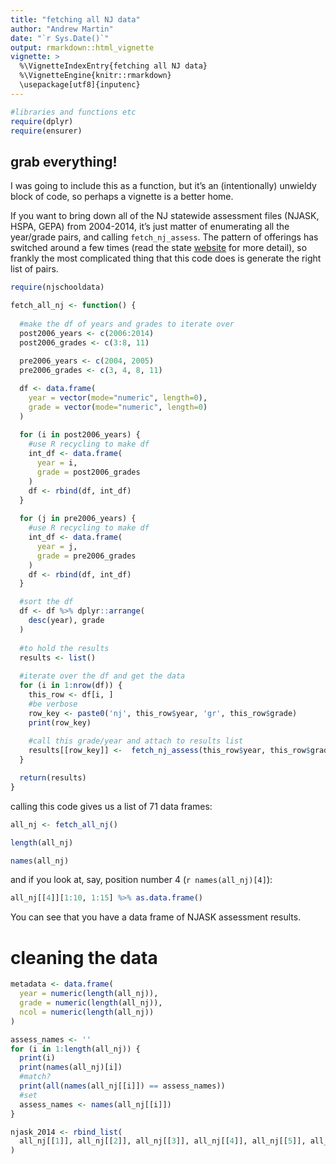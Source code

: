 ```yaml
---
title: "fetching all NJ data"
author: "Andrew Martin"
date: "`r Sys.Date()`"
output: rmarkdown::html_vignette
vignette: >
  %\VignetteIndexEntry{fetching all NJ data}
  %\VignetteEngine{knitr::rmarkdown}
  \usepackage[utf8]{inputenc}
---
```


```r
#libraries and functions etc
require(dplyr)
require(ensurer)
```

## grab everything!

I was going to include this as a function, but it's an (intentionally) unwieldy block of code, so perhaps a vignette is a better home.

If you want to bring down all of the NJ statewide assessment files (NJASK, HSPA, GEPA) from 2004-2014, it's just matter of enumerating all the year/grade pairs, and calling `fetch_nj_assess`.  The pattern of offerings has switched around a few times (read the state [website](http://www.nj.gov/education/schools/achievement/) for more detail), so frankly the most complicated thing that this code does is generate the right list of pairs.

```r
require(njschooldata)

fetch_all_nj <- function() {
  
  #make the df of years and grades to iterate over  
  post2006_years <- c(2006:2014)
  post2006_grades <- c(3:8, 11)
  
  pre2006_years <- c(2004, 2005)
  pre2006_grades <- c(3, 4, 8, 11)

  df <- data.frame(
    year = vector(mode="numeric", length=0),
    grade = vector(mode="numeric", length=0)
  )
  
  for (i in post2006_years) {
    #use R recycling to make df
    int_df <- data.frame(
      year = i,
      grade = post2006_grades
    )
    df <- rbind(df, int_df)
  }
  
  for (j in pre2006_years) {
    #use R recycling to make df
    int_df <- data.frame(
      year = j,
      grade = pre2006_grades
    )
    df <- rbind(df, int_df)
  }

  #sort the df
  df <- df %>% dplyr::arrange(
    desc(year), grade
  )
  
  #to hold the results
  results <- list()
  
  #iterate over the df and get the data
  for (i in 1:nrow(df)) {
    this_row <- df[i, ]
    #be verbose
    row_key <- paste0('nj', this_row$year, 'gr', this_row$grade)
    print(row_key)
    
    #call this grade/year and attach to results list
    results[[row_key]] <-  fetch_nj_assess(this_row$year, this_row$grade)
  }

  return(results)  
}

```

calling this code gives us a list of 71 data frames:
```r

all_nj <- fetch_all_nj()

length(all_nj)

names(all_nj)

```

and if you look at, say, position number 4 (`r names(all_nj)[4]`):

```r

all_nj[[4]][1:10, 1:15] %>% as.data.frame()

```

You can see that you have a data frame of NJASK assessment results.

# cleaning the data

```r

metadata <- data.frame(
  year = numeric(length(all_nj)), 
  grade = numeric(length(all_nj)), 
  ncol = numeric(length(all_nj))
)

assess_names <- ''
for (i in 1:length(all_nj)) {
  print(i)
  print(names(all_nj)[i])
  #match? 
  print(all(names(all_nj[[i]]) == assess_names))
  #set
  assess_names <- names(all_nj[[i]])
}

njask_2014 <- rbind_list(
  all_nj[[1]], all_nj[[2]], all_nj[[3]], all_nj[[4]], all_nj[[5]], all_nj[[6]]
)


```

